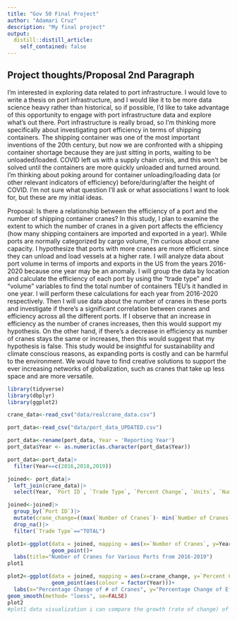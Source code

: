 ```yaml
---
title: "Gov 50 Final Project"
author: "Adamari Cruz"
description: "My final project"
output:
  distill::distill_article:
    self_contained: false
---
```




## Project thoughts/Proposal 2nd Paragraph

I'm interested in exploring data related to port infrastructure. I would love to write a thesis on port infrastructure, and I would like it to be more data science heavy rather than historical, so if possible, I'd like to take advantage of this opportunity to engage with port infrastructure data and explore what's out there. Port infrastructure is really broad, so I'm thinking more specifically about investigating port efficiency in terms of shipping containers. The shipping container was one of the most important inventions of the 20th century, but now we are confronted with a shipping container shortage because they are just sitting in ports, waiting to be unloaded/loaded. COVID left us with a supply chain crisis, and this won't be solved until the containers are more quickly unloaded and turned around. I'm thinking about poking around for container unloading/loading data (or other relevant indicators of efficiency) before/during/after the height of COVID. I'm not sure what question I'll ask or what associations I want to look for, but these are my initial ideas.

Proposal:
Is there a relationship between the efficiency of a port and the number of shipping container cranes? In this study, I plan to examine the extent to which the number of cranes in a given port  affects the efficiency (how many shipping containers are imported and exported in a year). While ports are normally categorized by cargo volume, I'm curious about crane capacity. I hypothesize that ports with more cranes are more efficient. since they can unload and load vessels at a higher rate. I will analyze data about port volume in terms of imports and exports in the US from the years 2016-2020 because one year may be an anomaly. I will group the data by location and calculate the efficiency of each port by using the "trade type" and "volume" variables to find the total number of containers TEU's it handled in one year. I will perform these calculations for each year from 2016-2020 respectively. Then I will use data about the number of cranes in these ports and investigate if there's a significant correlation between cranes and efficiency across all the different ports. If I observe that an increase in efficiency as the number of cranes increases, then this would support my hypothesis. On the other hand, if there's a decrease in efficiency as number of cranes stays the same or increases, then this would suggest that my hypothesis is false. This study would be insightful for sustainability and climate conscious reasons, as expanding ports is costly and can be harmful to the environment. We would have to find creative solutions to support the ever increasing networks of globalization, such as cranes that take up less space and are more versatile. 

```r
library(tidyverse)
library(dbplyr)
library(ggplot2)

crane_data<-read_csv("data/realcrane_data.csv")

port_data<-read_csv("data/port_data_UPDATED.csv")

port_data<-rename(port_data, Year = 'Reporting Year')
port_data$Year <- as.numeric(as.character(port_data$Year))

port_data<-port_data|>
  filter(Year==c(2016,2018,2019))

joined<- port_data|>
  left_join(crane_data)|>
  select(Year, `Port ID`, `Trade Type`, `Percent Change`, `Units`, `Number of Cranes`, `Port`)

joined<-joined|>
  group_by(`Port ID`)|>
  mutate(crane_change=((max(`Number of Cranes`)- min(`Number of Cranes`))/min(`Number of Cranes`))*100)|>
  drop_na()|>
  filter(`Trade Type`=="TOTAL")

plot1<-ggplot(data = joined, mapping = aes(x=`Number of Cranes`, y=Year))+
              geom_point()+
  labs(title="Number of Cranes for Various Ports from 2016-2019")
plot1

plot2<-ggplot(data = joined, mapping = aes(x=crane_change, y=`Percent Change`))+
              geom_point(aes(colour = factor(Year)))+ 
  labs(x="Percentage Change of # of Cranes", y="Percentage Change of Efficiency", title="Growth of Cranes vs Efficiency from 2016-2019", colour = "Year")+
geom_smooth(method= "loess", se=FALSE)
plot2
#plot1 data visualization i can compare the growth (rate of change) of cranes to the change in efficiency as a scatterplot
```




